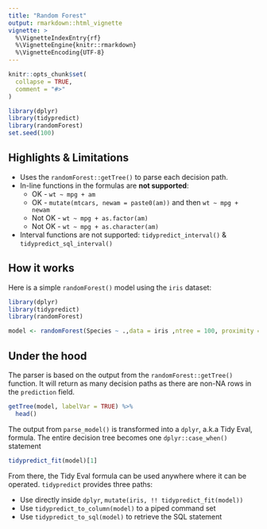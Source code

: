 ```yaml
---
title: "Random Forest"
output: rmarkdown::html_vignette
vignette: >
  %\VignetteIndexEntry{rf}
  %\VignetteEngine{knitr::rmarkdown}
  %\VignetteEncoding{UTF-8}
---
```


```r
knitr::opts_chunk$set(
  collapse = TRUE,
  comment = "#>"
)

library(dplyr)
library(tidypredict)
library(randomForest)
set.seed(100)
```

## Highlights & Limitations

- Uses the `randomForest::getTree()` to parse each decision path.
- In-line functions in the formulas are **not supported**:  
     - OK - `wt ~ mpg + am` 
     - OK - `mutate(mtcars, newam = paste0(am))` and then `wt ~ mpg + newam`
     - Not OK - `wt ~ mpg + as.factor(am)`
     - Not OK - `wt ~ mpg + as.character(am)`
- Interval functions are not supported: `tidypredict_interval()` & `tidypredict_sql_interval()`
   

## How it works

Here is a simple `randomForest()` model using the `iris` dataset:
```r
library(dplyr)
library(tidypredict)
library(randomForest)

model <- randomForest(Species ~ .,data = iris ,ntree = 100, proximity = TRUE)
```

## Under the hood

The parser is based on the output from the `randomForest::getTree()` function.  It will return as many decision paths as there are non-NA rows in the `prediction` field.
```r
getTree(model, labelVar = TRUE) %>%
  head()
```


The output from `parse_model()` is transformed into a `dplyr`, a.k.a Tidy Eval, formula.  The entire decision tree becomes one `dplyr::case_when()` statement
```r
tidypredict_fit(model)[1]
```

From there, the Tidy Eval formula can be used anywhere where it can be operated. `tidypredict` provides three paths:

  - Use directly inside `dplyr`,  `mutate(iris, !! tidypredict_fit(model))`
  - Use `tidypredict_to_column(model)` to a piped command set
  - Use `tidypredict_to_sql(model)` to retrieve the SQL statement
